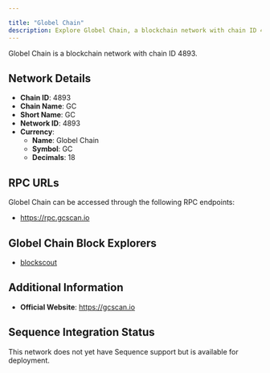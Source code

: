 ```yaml
---

title: "Globel Chain"
description: Explore Globel Chain, a blockchain network with chain ID 4893. Learn about its native currency, Globel Chain, and how to interact with the network.
---
```




Globel Chain is a blockchain network with chain ID 4893.

## Network Details

- **Chain ID**: 4893
- **Chain Name**: GC
- **Short Name**: GC
- **Network ID**: 4893
- **Currency**: 
  - **Name**: Globel Chain
  - **Symbol**: GC
  - **Decimals**: 18

## RPC URLs

Globel Chain can be accessed through the following RPC endpoints:

- https://rpc.gcscan.io

## Globel Chain Block Explorers

- [blockscout](https://gcscan.io)

## Additional Information

- **Official Website**: https://gcscan.io

## Sequence Integration Status

This network does not yet have Sequence support but is available for deployment.
